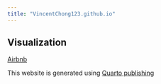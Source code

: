 ```yaml
---
title: "VincentChong123.github.io"
---
```


## Visualization

[Airbnb](https://vincentchong123.github.io/EDA_IMF_Airbnb.html)

This website is generated using [Quarto publishing](https://quarto.org/docs/publishing/github-pages.html)